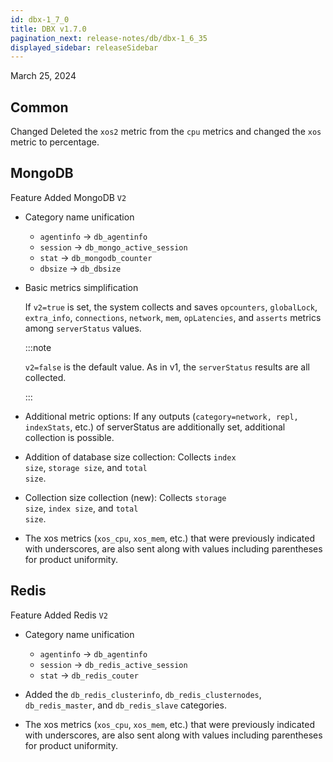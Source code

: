 ```yaml
---
id: dbx-1_7_0
title: DBX v1.7.0
pagination_next: release-notes/db/dbx-1_6_35
displayed_sidebar: releaseSidebar
---
```


March 25, 2024

## Common

<Status>Changed</Status> Deleted the <code>xos2</code> metric from the <code>cpu</code> metrics and changed the <code>xos</code> metric to percentage.

## MongoDB

<Status>Feature</Status> Added MongoDB <code class="my">V2</code>

- Category name unification

  - <code>agentinfo</code> → <code>db_agentinfo</code>
  - <code>session</code> → <code>db_mongo_active_session</code>
  - <code>stat</code> → <code>db_mongodb_counter</code>
  - <code>dbsize</code> → <code>db_dbsize</code>

- Basic metrics simplification

  If <code>v2=true</code> is set, the system collects and saves <code>opcounters</code>, <code>globalLock</code>, <code>extra_info</code>, <code>connections</code>, <code>network</code>, <code>mem</code>, <code>opLatencies</code>, and <code>asserts</code> metrics among <code>serverStatus</code> values.

  :::note

  <code>v2=false</code> is the default value. As in v1, the <code>serverStatus</code> results are all collected.

  :::

- Additional metric options: If any outputs (<code>category=network, repl, indexStats</code>, etc.) of serverStatus are additionally set, additional collection is possible.

- Addition of database size collection: Collects <code>index size</code>, <code>storage size</code>, and <code>total size</code>.

- Collection size collection (new): Collects <code>storage size</code>, <code>index size</code>, and <code>total size</code>.

- The xos metrics (<code>xos_cpu</code>, <code>xos_mem</code>, etc.) that were previously indicated with underscores, are also sent along with values including parentheses for product uniformity.

## Redis

<Status>Feature</Status> Added Redis <code class="my">V2</code>

- Category name unification

  - <code>agentinfo</code> → <code>db_agentinfo</code>
  - <code>session</code> → <code>db_redis_active_session</code>
  - <code>stat</code> → <code>db_redis_couter</code>

- Added the <code>db_redis_clusterinfo</code>, <code>db_redis_clusternodes</code>, <code>db_redis_master</code>, and <code>db_redis_slave</code> categories.

- The xos metrics (<code>xos_cpu</code>, <code>xos_mem</code>, etc.) that were previously indicated with underscores, are also sent along with values including parentheses for product uniformity.
